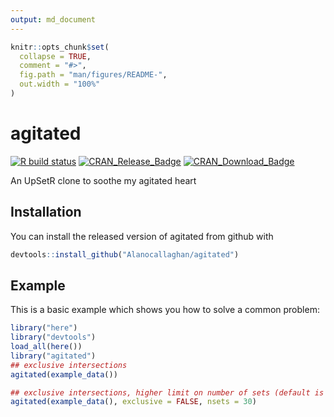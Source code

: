 ```yaml
---
output: md_document
---
```


<!-- README.md is generated from README.Rmd. Please edit that file -->

```r
knitr::opts_chunk$set(
  collapse = TRUE,
  comment = "#>",
  fig.path = "man/figures/README-",
  out.width = "100%"
)
```

# agitated
<!-- badges: start -->
[![R build status](https://github.com/Alanocallaghan/agitated/workflows/R-CMD-check/badge.svg)](https://github.com/Alanocallaghan/agitated/actions)
[![CRAN\_Release\_Badge](http://www.r-pkg.org/badges/version-ago/agitated)](https://CRAN.R-project.org/package=agitated)
[![CRAN\_Download\_Badge](http://cranlogs.r-pkg.org/badges/agitated)](https://CRAN.R-project.org/package=agitated)
<!-- badges: end -->

An UpSetR clone to soothe my agitated heart


## Installation

You can install the released version of agitated from github with

``` r
devtools::install_github("Alanocallaghan/agitated")
```

## Example

This is a basic example which shows you how to solve a common problem:

```r
library("here")
library("devtools")
load_all(here())
library("agitated")
## exclusive intersections
agitated(example_data())
```

```r
## exclusive intersections, higher limit on number of sets (default is 20)
agitated(example_data(), exclusive = FALSE, nsets = 30)
```
